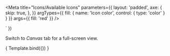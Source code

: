 
<Meta title="Icons/Available Icons" parameters={{
  layout: 'padded',
  axe: {
    skip: true,
  },
}} argTypes={{
  fill: {
    name: 'Icon color',
    control: { type: 'color' }
  }
}} args={{ fill: 'red' }} />

  <cvi-ng-storybook-icon-cards>
    <cvi-ng-storybook-icon-card *ngFor="let name of icons" [label]="name" [ngStyle]="{ 'fill': fill }">
      <cvi-ng-icon [name]="name"></cvi-ng-icon>
    </cvi-ng-storybook-icon-card>
  </cvi-ng-storybook-icon-cards>
` })

Switch to *Canvas* tab for a full-screen view.

<Story name="All icons" height="540px">
  { Template.bind({}) }
</Story>
